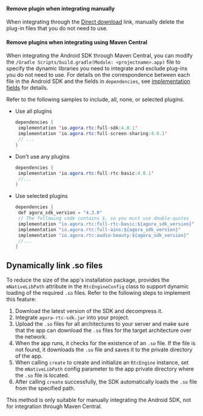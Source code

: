 <PlatformWrapper platform="android">

#### Remove plugin when integrating manually
When integrating through the [Direct download](/en/sdks) link, manually delete the plug-in files that you do not need to use.

#### Remove plugins when integrating using Maven Central

When integrating the Android SDK through Maven Central, you can modify the `/Gradle Scripts/build.gradle(Module: <projectname>.app)` file to specify the dynamic libraries you need to integrate and exclude plug-ins you do not need to use. For details on the correspondence between each file in the Android SDK and the fields in `dependencies`, see [implementation fields](#implementation-fields) for details.

Refer to the following samples to include, all, none, or selected plugins.

* Use all plugins
    ```java
    dependencies {
     implementation 'io.agora.rtc:full-sdk:4.0.1'
     implementation 'io.agora.rtc:full-screen-sharing:4.0.1'
     // ...
    }
    ```

* Don't use any plugins

    ```java
    dependencies {
     implementation 'io.agora.rtc:full-rtc-basic:4.0.1'
     //...
    }
    ```

* Use selected plugins

    ```java
    dependencies {
     def agora_sdk_version = "4.3.0"
     // The following code contains $, so you must use double-quotes
     implementation "io.agora.rtc:full-rtc-basic:${agora_sdk_version}"
     implementation "io.agora.rtc:full-ains:${agora_sdk_version}"
     implementation "io.agora.rtc:audio-beauty:${agora_sdk_version}"
     //...
    }
    ```

## Dynamically link .so files

To reduce the size of the app's installation package, <Vg k="VSDK" /> provides the `mNativeLibPath` attribute in the `RtcEngineConfig` class to support dynamic loading of the required `.so` files. Refer to the following steps to implement this feature:

1. Download the latest version of the SDK and decompress it.
2. Integrate `agora-rtc-sdk.jar` into your project.
3. Upload the `.so` files for all architectures to your server and make sure that the app can download the `.so` files for the target architecture over the network.
4. When the app runs, it checks for the existence of an `.so` file. If the file is not found, it downloads the `.so` file and saves it to the private directory of the app.
5. When calling `create` to create and initialize an `RtcEngine` instance, set the `mNativeLibPath` config parameter to the app private directory where the `.so` file is located.
6. After calling `create` successfully, the SDK automatically loads the `.so` file from the specified path.

<Admonition type="info" title="Information">
This method is only suitable for manually integrating the Android SDK, not for integration through Maven Central.
</Admonition>

</PlatformWrapper>
